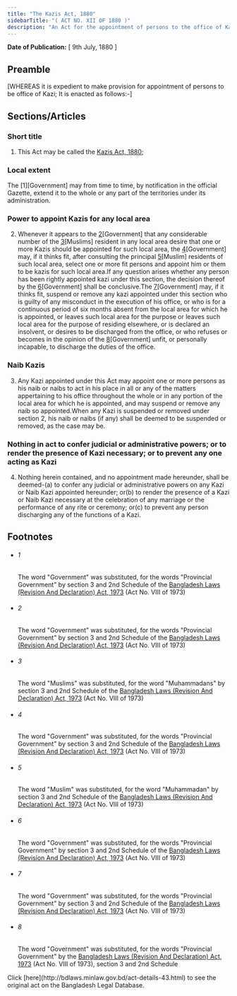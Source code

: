 ```yaml
---
title: "The Kazis Act, 1880"
sidebarTitle: "( ACT NO. XII OF 1880 )"
description: "An Act for the appointment of persons to the office of Kazi."
---
```


**Date of Publication:** [ 9th July, 1880 ]

## Preamble

[WHEREAS it is expedient to make provision for appointment of persons to be office of Kazi; It is enacted as follows:-]

## Sections/Articles

### Short title

1. This Act may be called the [Kazis Act, 1880](/laws/volume-2/act-43 "Kazis Act, 1880");

### Local extent

The [1][Government] may from time to time, by notification in the official Gazette, extend it to the whole or any part of the territories under its administration.

### Power to appoint Kazis for any local area

2. Whenever it appears to the [2](1)[Government] that any considerable number of the [3](2)[Muslims] resident in any local area desire that one or more Kazis should be appointed for such local area, the [4](3)[Government] may, if it thinks fit, after consulting the principal [5](4)[Muslim] residents of such local area, select one or more fit persons and appoint him or them to be kazis for such local area.If any question arises whether any person has been rightly appointed kazi under this section, the decision thereof by the [6](5)[Government] shall be conclusive.The [7](6)[Government] may, if it thinks fit, suspend or remove any kazi appointed under this section who is guilty of any misconduct in the execution of his office, or who is for a continuous period of six months absent from the local area for which he is appointed, or leaves such local area for the purpose or leaves such local area for the purpose of residing elsewhere, or is declared an insolvent, or desires to be discharged from the office, or who refuses or becomes in the opinion of the [8](7)[Government] unfit, or personally incapable, to discharge the duties of the office.

### Naib Kazis

3. Any Kazi appointed under this Act may appoint one or more persons as his naib or naibs to act in his place in all or any of the matters appertaining to his office throughout the whole or in any portion of the local area for which he is appointed, and may suspend or remove any naib so appointed.When any Kazi is suspended or removed under section 2, his naib or naibs (if any) shall be deemed to be suspended or removed, as the case may be.

### Nothing in act to confer judicial or administrative powers; or to render the presence of Kazi necessary; or to prevent any one acting as Kazi

4. Nothing herein contained, and no appointment made hereunder, shall be deemed-(a) to confer any judicial or administrative powers on any Kazi or Naib Kazi appointed hereunder; or(b) to render the presence of a Kazi or Naib Kazi necessary at the celebration of any marriage or the performance of any rite or ceremony; or(c) to prevent any person discharging any of the functions of a Kazi.

## Footnotes

- ###### 1

  The word "Government" was substituted, for the words "Provincial Government" by section 3 and 2nd Schedule of the [Bangladesh Laws (Revision And Declaration) Act, 1973](/laws/volume-17/act-430 "Bangladesh Laws (Revision And Declaration) Act, 1973") (Act No. VIII of 1973)

- ###### 2

  The word "Government" was substituted, for the words "Provincial Government" by section 3 and 2nd Schedule of the [Bangladesh Laws (Revision And Declaration) Act, 1973](/laws/volume-17/act-430 "Bangladesh Laws (Revision And Declaration) Act, 1973") (Act No. VIII of 1973)

- ###### 3

  The word "Muslims" was substituted, for the word "Muhammadans" by section 3 and 2nd Schedule of the [Bangladesh Laws (Revision And Declaration) Act, 1973](/laws/volume-17/act-430 "Bangladesh Laws (Revision And Declaration) Act, 1973") (Act No. VIII of 1973)

- ###### 4

  The word "Government" was substituted, for the words "Provincial Government" by section 3 and 2nd Schedule of the [Bangladesh Laws (Revision And Declaration) Act, 1973](/laws/volume-17/act-430 "Bangladesh Laws (Revision And Declaration) Act, 1973") (Act No. VIII of 1973)

- ###### 5

  The word "Muslim" was substituted, for the word "Muhammadan" by section 3 and 2nd Schedule of the [Bangladesh Laws (Revision And Declaration) Act, 1973](/laws/volume-17/act-430 "Bangladesh Laws (Revision And Declaration) Act, 1973") (Act No. VIII of 1973)

- ###### 6

  The word "Government" was substituted, for the words "Provincial Government" by section 3 and 2nd Schedule of the [Bangladesh Laws (Revision And Declaration) Act, 1973](/laws/volume-17/act-430 "Bangladesh Laws (Revision And Declaration) Act, 1973") (Act No. VIII of 1973)

- ###### 7

  The word "Government" was substituted, for the words "Provincial Government" by section 3 and 2nd Schedule of the [Bangladesh Laws (Revision And Declaration) Act, 1973](/laws/volume-17/act-430 "Bangladesh Laws (Revision And Declaration) Act, 1973") (Act No. VIII of 1973)

- ###### 8

  The word "Government" was substituted, for the words "Provincial Government" by the [Bangladesh Laws (Revision And Declaration) Act, 1973](/laws/volume-17/act-430 "Bangladesh Laws (Revision And Declaration) Act, 1973") (Act No. VIII of 1973), section 3 and 2nd Schedule

<Note>
  Click [here](http://bdlaws.minlaw.gov.bd/act-details-43.html) to see the original act on the Bangladesh Legal Database.
</Note>
